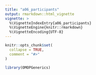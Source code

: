 ```yaml
---
title: "a06_participants"
output: rmarkdown::html_vignette
vignette: >
  %\VignetteIndexEntry{a06_participants}
  %\VignetteEngine{knitr::rmarkdown}
  %\VignetteEncoding{UTF-8}
---
```


```r
knitr::opts_chunk$set(
  collapse = TRUE,
  comment = "#>"
)
```

```r
library(OMOPGenerics)
```

